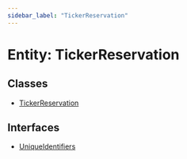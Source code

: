 ```yaml
---
sidebar_label: "TickerReservation"
---
```


# Entity: TickerReservation

## Classes

- [TickerReservation](classes/TickerReservation.mdx)

## Interfaces

- [UniqueIdentifiers](interfaces/UniqueIdentifiers.mdx)
